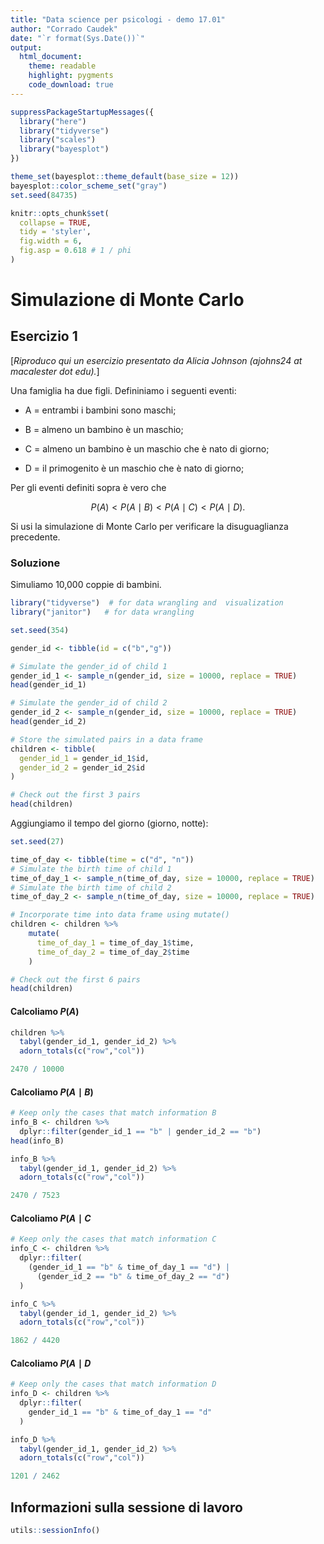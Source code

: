 ```yaml
---
title: "Data science per psicologi - demo 17.01"
author: "Corrado Caudek"
date: "`r format(Sys.Date())`"
output:
  html_document:
    theme: readable
    highlight: pygments
    code_download: true
---
```


```r
suppressPackageStartupMessages({
  library("here")
  library("tidyverse")
  library("scales")
  library("bayesplot")
})

theme_set(bayesplot::theme_default(base_size = 12))
bayesplot::color_scheme_set("gray")
set.seed(84735)

knitr::opts_chunk$set(
  collapse = TRUE,
  tidy = 'styler',
  fig.width = 6,
  fig.asp = 0.618 # 1 / phi
)
```

# Simulazione di Monte Carlo

## Esercizio 1 

[_Riproduco qui un esercizio presentato da Alicia Johnson (ajohns24 at macalester dot edu)._]

Una famiglia ha due figli. Defininiamo i seguenti eventi:

- A = entrambi i bambini sono maschi;

- B = almeno un bambino è un maschio;

- C = almeno un bambino è un maschio che è nato di giorno;

- D = il primogenito è un maschio che è nato di giorno;

Per gli eventi definiti sopra è vero che 

$$P(A) < P(A \mid B) < P(A \mid C) < P(A \mid D).$$ 

Si usi la simulazione di Monte Carlo per verificare la disuguaglianza precedente.


### Soluzione

Simuliamo 10,000 coppie di bambini.

```r
library("tidyverse")  # for data wrangling and  visualization
library("janitor")   # for data wrangling

set.seed(354)

gender_id <- tibble(id = c("b","g"))

# Simulate the gender_id of child 1
gender_id_1 <- sample_n(gender_id, size = 10000, replace = TRUE)
head(gender_id_1)

# Simulate the gender_id of child 2
gender_id_2 <- sample_n(gender_id, size = 10000, replace = TRUE)
head(gender_id_2)

# Store the simulated pairs in a data frame
children <- tibble(
  gender_id_1 = gender_id_1$id, 
  gender_id_2 = gender_id_2$id
)

# Check out the first 3 pairs    
head(children)
```


Aggiungiamo il tempo del giorno (giorno, notte):

```r
set.seed(27)

time_of_day <- tibble(time = c("d", "n"))
# Simulate the birth time of child 1
time_of_day_1 <- sample_n(time_of_day, size = 10000, replace = TRUE)
# Simulate the birth time of child 2
time_of_day_2 <- sample_n(time_of_day, size = 10000, replace = TRUE)

# Incorporate time into data frame using mutate()    
children <- children %>% 
    mutate(
      time_of_day_1 = time_of_day_1$time, 
      time_of_day_2 = time_of_day_2$time
    )

# Check out the first 6 pairs    
head(children)
```

#### Calcoliamo $P(A)$

```r
children %>% 
  tabyl(gender_id_1, gender_id_2) %>% 
  adorn_totals(c("row","col"))
```


```r
2470 / 10000
```

#### Calcoliamo $P(A \mid B)$

```r
# Keep only the cases that match information B
info_B <- children %>% 
  dplyr::filter(gender_id_1 == "b" | gender_id_2 == "b")
head(info_B)
```

```r
info_B %>% 
  tabyl(gender_id_1, gender_id_2) %>% 
  adorn_totals(c("row","col"))
```


```r
2470 / 7523
```

#### Calcoliamo $P(A \mid C$

```r
# Keep only the cases that match information C
info_C <- children %>% 
  dplyr::filter(
    (gender_id_1 == "b" & time_of_day_1 == "d") | 
      (gender_id_2 == "b" & time_of_day_2 == "d")
  )

info_C %>% 
  tabyl(gender_id_1, gender_id_2) %>% 
  adorn_totals(c("row","col"))
```


```r
1862 / 4420
```


#### Calcoliamo  $P(A \mid D$

```r
# Keep only the cases that match information D
info_D <- children %>% 
  dplyr::filter(
    gender_id_1 == "b" & time_of_day_1 == "d"
  )

info_D %>% 
  tabyl(gender_id_1, gender_id_2) %>% 
  adorn_totals(c("row","col"))
```


```r
1201 / 2462
```


## Informazioni sulla sessione di lavoro

```r
utils::sessionInfo()
```



